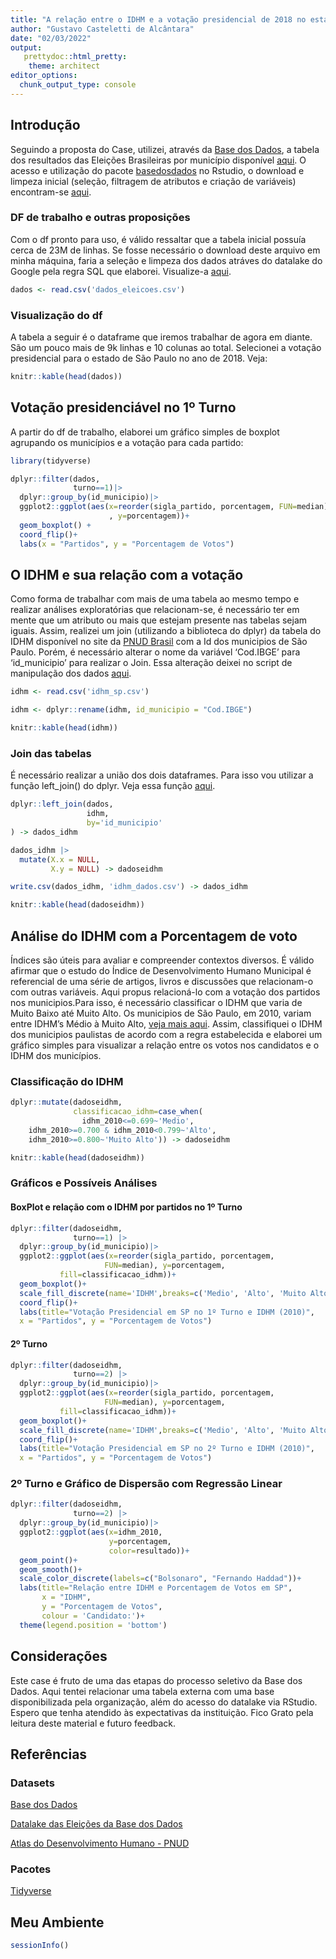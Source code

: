 ```yaml
---
title: "A relação entre o IDHM e a votação presidencial de 2018 no estado de SP"
author: "Gustavo Casteletti de Alcântara"
date: "02/03/2022"
output:
   prettydoc::html_pretty:
    theme: architect
editor_options: 
  chunk_output_type: console
---
```

## Introdução
Seguindo a proposta do Case, utilizei, através da [Base dos Dados](https://basedosdados.org/), a tabela dos resultados das Eleições Brasileiras por município disponível [aqui](https://basedosdados.org/dataset/br-tse-eleicoes). 
O acesso e utilização do pacote [basedosdados](https://basedosdados.github.io/mais/api_reference_r/) no Rstudio, o download e limpeza inicial (seleção, filtragem de atributos e criação de variáveis) encontram-se [aqui](https://github.com/gustavoalcantara/bd_eleicoes/blob/master/script_download_limpeza_dataset.R).

### DF de trabalho e outras proposições
Com o df pronto para uso, é válido ressaltar que a tabela inicial possuía cerca de 23M de linhas. Se fosse necessário o download deste arquivo em minha máquina, faria a seleção e limpeza dos dados atráves do datalake do Google pela regra SQL que elaborei. Visualize-a [aqui](https://console.cloud.google.com/bigquery?sq=52786671863:dca4197316d34aca8d3f63ef74044d34).  
```r
dados <- read.csv('dados_eleicoes.csv')
```
### Visualização do df
A tabela a seguir é o dataframe que iremos trabalhar de agora em diante. São um pouco mais de 9k linhas e 10 colunas ao total. Selecionei a votação presidencial para o estado de São Paulo no ano de 2018. Veja:
```r
knitr::kable(head(dados))
```
## Votação presidenciável no 1º Turno
A partir do df de trabalho, elaborei um gráfico simples de boxplot agrupando os municípios e a votação para cada partido: 
```r
library(tidyverse)
```
```r
dplyr::filter(dados,
              turno==1)|>
  dplyr::group_by(id_municipio)|>
  ggplot2::ggplot(aes(x=reorder(sigla_partido, porcentagem, FUN=median)
                      , y=porcentagem))+
  geom_boxplot() +
  coord_flip()+
  labs(x = "Partidos", y = "Porcentagem de Votos")
```

## O IDHM e sua relação com a votação
Como forma de trabalhar com mais de uma tabela ao mesmo tempo e realizar análises exploratórias que relacionam-se, é necessário ter em mente que um atributo ou mais que estejam presente nas tabelas sejam iguais. Assim, realizei um join (utilizando a biblioteca do dplyr) da tabela do IDHM disponível no site da [PNUD Brasil](https://www.br.undp.org/content/brazil/pt/home/idh0/rankings/idhm-municipios-2010.html) com a Id dos municipios de São Paulo. Porém, é necessário alterar o nome da variável 'Cod.IBGE' para 'id_municipio' para realizar o Join. Essa alteração deixei no script de manipulação dos dados [aqui](https://github.com/gustavoalcantara/bd_eleicoes/blob/master/script_de_testes.R).    
```r
idhm <- read.csv('idhm_sp.csv')
```
```r
idhm <- dplyr::rename(idhm, id_municipio = "Cod.IBGE")
```
```r
knitr::kable(head(idhm))
```
### Join das tabelas
É necessário realizar a união dos dois dataframes. Para isso vou utilizar a função left_join() do dplyr. Veja essa função [aqui](https://github.com/gustavoalcantara/bd_eleicoes/blob/master/script_de_testes.R). 
```r
dplyr::left_join(dados, 
                 idhm, 
                 by='id_municipio'
) -> dados_idhm
```
```r
dados_idhm |> 
  mutate(X.x = NULL,
         X.y = NULL) -> dadoseidhm
```
```r
write.csv(dados_idhm, 'idhm_dados.csv') -> dados_idhm
```
```r
knitr::kable(head(dadoseidhm))
```
## Análise do IDHM com a Porcentagem de voto
Índices são úteis para avaliar e compreender contextos diversos. É válido afirmar que o estudo do Índice de Desenvolvimento Humano Municipal é referencial de uma série de artigos, livros e discussões que relacionam-o com outras variáveis. Aqui propus relacioná-lo com a votação dos partidos nos municipios.Para isso, é necessário classificar o IDHM que varia de Muito Baixo até Muito Alto. Os municipios de São Paulo, em 2010, variam entre IDHM's Médio à Muito Alto, [veja mais aqui](https://www.br.undp.org/content/brazil/pt/home/idh0/conceitos/o-que-e-o-idhm.html). 
Assim, classifiquei o IDHM dos municipios paulistas de acordo com a regra estabelecida e elaborei um gráfico simples para visualizar a relação entre os votos nos candidatos e o IDHM dos municípios.

### Classificação do IDHM 
```r
dplyr::mutate(dadoseidhm,
              classificacao_idhm=case_when(
                idhm_2010<=0.699~'Medio',
    idhm_2010>=0.700 & idhm_2010<0.799~'Alto',
    idhm_2010>=0.800~'Muito Alto')) -> dadoseidhm
```

```r
knitr::kable(head(dadoseidhm))
```

### Gráficos e Possíveis Análises
#### BoxPlot e relação com o IDHM por partidos no 1º Turno
```r
dplyr::filter(dadoseidhm,
              turno==1) |>
  dplyr::group_by(id_municipio)|>
  ggplot2::ggplot(aes(x=reorder(sigla_partido, porcentagem, 
                     FUN=median), y=porcentagem,
           fill=classificacao_idhm))+
  geom_boxplot()+
  scale_fill_discrete(name='IDHM',breaks=c('Medio', 'Alto', 'Muito Alto'))+
  coord_flip()+
  labs(title="Votação Presidencial em SP no 1º Turno e IDHM (2010)",
  x = "Partidos", y = "Porcentagem de Votos")
```

#### 2º Turno 
```r
dplyr::filter(dadoseidhm,
              turno==2) |>
  dplyr::group_by(id_municipio)|>
  ggplot2::ggplot(aes(x=reorder(sigla_partido, porcentagem, 
                     FUN=median), y=porcentagem,
           fill=classificacao_idhm))+
  geom_boxplot()+
  scale_fill_discrete(name='IDHM',breaks=c('Medio', 'Alto', 'Muito Alto'))+
  coord_flip()+
  labs(title="Votação Presidencial em SP no 2º Turno e IDHM (2010)",
  x = "Partidos", y = "Porcentagem de Votos")
```

### 2º Turno e Gráfico de Dispersão com Regressão Linear
```r
dplyr::filter(dadoseidhm,
              turno==2) |>
  dplyr::group_by(id_municipio)|>
  ggplot2::ggplot(aes(x=idhm_2010,
                      y=porcentagem,
                      color=resultado))+
  geom_point()+
  geom_smooth()+
  scale_color_discrete(labels=c("Bolsonaro", "Fernando Haddad"))+
  labs(title="Relação entre IDHM e Porcentagem de Votos em SP",
       x = "IDHM",
       y = "Porcentagem de Votos",
       colour = 'Candidato:')+
  theme(legend.position = 'bottom')
```

## Considerações 
Este case é fruto de uma das etapas do processo seletivo da Base dos Dados. Aqui tentei relacionar uma tabela externa com uma base disponibilizada pela organização, além do acesso do datalake via RStudio. Espero que tenha atendido às expectativas da instituição. Fico Grato pela leitura deste material e futuro feedback.  

## Referências
### Datasets
[Base dos Dados](https://github.com/basedosdados)

[Datalake das Eleições da Base dos Dados](https://basedosdados.org/dataset/br-tse-eleicoes)

[Atlas do Desenvolvimento Humano - PNUD](https://www.br.undp.org/content/brazil/pt/home/idh0/rankings/idhm-municipios-2010.html)

### Pacotes
[Tidyverse](https://www.tidyverse.org/)

## Meu Ambiente
```r
sessionInfo()
```



